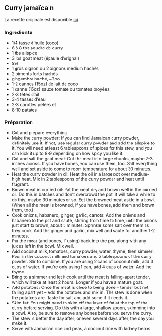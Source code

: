 ## Curry jamaïcain 

La recette originale est disponible [ici](https://www.simplyrecipes.com/recipes/jamaican_goat_curry/).

### Ingrédients 

- 1/4 tasse d'huile (coco)
- 6 à 8 tbs poudre de curry 
- 1 tbs allspice
- 3 lbs goat meat (épaule d'orignal)
- Sel
- 1 gros oignon ou 2 oignons medium hachés
- 2 piments forts hachés
- gingembre haché, ~2po
- 1-2 cannes (15oz) de lait de coco
- 1 canne (15oz) sauce tomate ou tomates broyées
- 2-3 têtes d'ail
- 3-4 tasses d'eau 
- 2-3 carottes pelées et 
- 8-10 patates

### Préparation

- Cut and prepare everything
- Make the curry powder: If you can find Jamaican curry powder, definitely use it. If not, use regular curry powder and add the allspice to it. You will need at least 6 tablespoons of spices for this stew, and you can kick it up to 8-9 depending on how spicy you like it.
- Cut and salt the goat meat: Cut the meat into large chunks, maybe 2-3 inches across. If you have bones, you can use them, too. Salt everything well and set aside to come to room temperature for about 30 minutes.
- Heat the curry powder in oil: Heat the oil in a large pot over medium-high heat. Mix in 2 tablespoons of the curry powder and heat until fragrant.
- Brown meat in curried oil: Pat the meat dry and brown well in the curried oil. Do this in batches and don’t overcrowd the pot. It will take a while to do this, maybe 30 minutes or so. Set the browned meat aside in a bowl. (When all the meat is browned, if you have bones, add them and brown them, too.)
- Cook onions, habanero, ginger, garlic, carrots: Add the onions and habanero to the pot and sauté, stirring from time to time, until the onions just start to brown, about 5 minutes. Sprinkle some salt over them as they cook. Add the ginger and garlic, mix well and sauté for another 1-2 minutes.
- Put the meat (and bones, if using) back into the pot, along with any juices left in the bowl. Mix well.
- Add coconut milk, tomatoes, curry powder, water, thyme, then simmer: Pour in the coconut milk and tomatoes and 5 tablespoons of the curry powder. Stir to combine. If you are using 2 cans of coconut milk, add 3 cups of water. If you’re only using 1 can, add 4 cups of water. Add the thyme.
- Bring to a simmer and let it cook until the meat is falling-apart tender, which will take at least 2 hours. Longer if you have a mature goat.
- Add potatoes: Once the meat is close to being done – tender but not falling apart yet – Add the potatoes and mix in. The stew is done when the potatoes are. Taste for salt and add some if it needs it.
- Skim fat: You might need to skim off the layer of fat at the top of the curry before serving. Do this with a large, shallow spoon, skimming into a bowl. Also, be sure to remove any bones before you serve the curry.
- The stew is better the day after, or even several days after, the day you make it.
- Serve with Jamaican rice and peas, a coconut rice with kidney beans.

